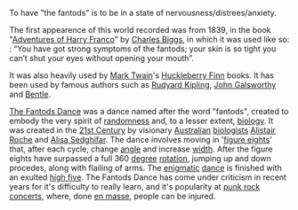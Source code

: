 To have "the fantods" is to be in a state of nervousness/distrees/anxiety.

The first appearence of this world recorded was from 1839, in the book "[[Adventures of Harry Franco]]" by [[Charles Biggs]], in which it was used like so: : “You have got strong symptoms of the fantods; your skin is so tight you can’t shut your eyes without opening your mouth”.

It was also heavily used by [[Mark Twain]]'s [[Huckleberry Finn]] books. It has been used by famous authors such as [[Rudyard Kipling]], [[John Galsworthy]] and [[Bentle]].

[[The Fantods Dance]] was a dance named after the word "fantods", created to embody the very spirit of [[randomness]] and, to a lesser extent, [[biology]]. It was created in the [[21st Century]] by visionary [[Australian]] [[biologists]] [[Alistair Roche]] and [[Alisa Sedghifar]]. The dance involves moving in '[[8|figure eights]]' that, after each cycle, change [[angle]] and increase [[width]]. After the figure eights have surpassed a full 360 [[degree]] [[rotation]], jumping up and down procedes, along with flailing of arms. The [[enigma|enigmatic]] [[dance]] is finished with an exulted [[high five]]. The Fantods Dance has come under criticism in recent years for it's difficulty to really learn, and it's popularity at [[punk rock]] [[concerts]], where, done [[en masse]], people can be injured.

{{stub}}